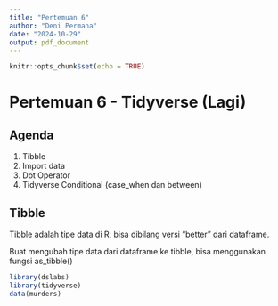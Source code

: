 ```yaml
---
title: "Pertemuan 6"
author: "Deni Permana"
date: "2024-10-29"
output: pdf_document
---
```


```r
knitr::opts_chunk$set(echo = TRUE)
```

# Pertemuan 6 - Tidyverse (Lagi)

## Agenda
1. Tibble
2. Import data
3. Dot Operator
4. Tidyverse Conditional (case_when dan between)

## Tibble
Tibble adalah tipe data di R, bisa dibilang versi "better" dari dataframe.

Buat mengubah tipe data dari dataframe ke tibble, bisa menggunakan fungsi as_tibble()

```r
library(dslabs)
library(tidyverse)
data(murders)
```

